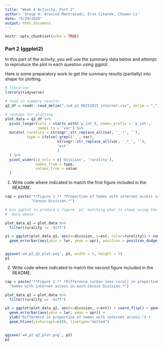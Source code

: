 ```yaml
---
title: "Week 4 Activity, Part 2"
author: 'Group 4: Aravind Mantravadi, Erin Cikanek, Chuwen Li'
date: "9/29/2020"
output: html_document
---
```


```r
knitr::opts_chunk$set(echo = TRUE)
```

### Part 2 (ggplot2)

In this part of the activity, you will use the summary data below and attempt
to reproduce the plot in each question using ggplot.

Here is some preparatory work to get the summary results (partially) into
shape for plotting. 

```r
# libraries
library(tidyverse)

# read in summary results
q2_df = readr::read_delim("./w4_p2_RECS2015_internet.csv", delim = ",")
```

```r
# reshape for plotting
plot_data = q2_df %>%
  pivot_longer(cols = starts_with('p_int'), names_prefix = 'p_int',
               names_to = 'var') %>%
  mutate( rurality = stringr::str_replace_all(var, '_.*', ''),
          type = ifelse( grepl('_', var), 
                        stringr::str_replace_all(var, '.*_', ''),
                        'est'
                        )
  ) %>%
  pivot_wider(id_cols = c('division', 'rurality'), 
              names_from = type, 
              values_from = value
  ) 
```

1. Write code where indicated to match the first figure included in the README.
```r
cap = paste("**Figure 1.** *Proportion of homes with internet access in each",
            "Census Division.*")

# Use ggplot to produce a figure `p1` matching what is shown using the
#  data above.

plot_data_q1 = plot_data %>%
  filter(rurality != 'diff')

p1 = ggplot(plot_data_q1, aes(x=division, y=est, color=rurality)) + coord_flip() + geom_line() + geom_point(position = position_dodge(width = 0.4)) +
  geom_errorbar(aes(ymin = lwr, ymax = upr), position = position_dodge(width = 0.4)) + ylab("Proportion of homes with internet access.")


ggsave('w4_p2_q1_plot.png', p1, width = 5, height = 5)
p1
```

2. Write code where indicated to match the second figure included in the README.
```r
cap = paste("**Figure 2.** *Difference (urban less rural) in proportion of",
  "homes with internet access in each Census Division.*")

plot_data_q2 = plot_data %>%
  filter(rurality == 'diff')

p2 = ggplot(plot_data_q2, aes(x=division, y=est)) + coord_flip() + geom_line() + geom_point() +
  geom_errorbar(aes(ymin = lwr, ymax = upr)) +
  ylab("Difference in proportion of homes with internet access.") +
  geom_hline(yintercept=c(0), linetype="dotted")
  

ggsave('w4_p2_q2_plot.png', p2)
p2

```
